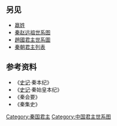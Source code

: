 {{chart/start}}
{{chart| | | | | | | | | | | | | | | | | Fz |Fz='''[[非子|非子]]'''<br>?-'''?-前858'''}}
{{chart| | | | | | | | | | | | | | | | | |!|}}
{{chart| | | | | | | | | | | | | | | | | Qh |Qh='''[[秦侯|秦侯]]'''<br>?-'''前857-前848'''}}
{{chart| | | | | | | | | | | | | | | | | |!|}}
{{chart| | | | | | | | | | | | | | | | | Gb |Gb='''[[公伯|公伯]]'''<br>?-'''前847-前845'''}}
{{chart| | | | | | | | | | | | | | | | | |!|}}
{{chart| | | | | | | | | | | | | | | | | Zh |Zh='''[[秦仲|秦仲]]'''<br>?-'''前844-前822'''}}
{{chart| | | | | | | | | | | | | | | | | |)|-|-|-|.|}}
{{chart| | | | | | | | | | | | | | | | | Zh | | Ka |Zh='''[[秦庄公|秦庄公]]'''<br>?-'''前822-前778'''|Ka=[[少子康|少子康]]<br>[[梁国_(春秋)|梁国]]}}
{{chart| | | | | | | | | | | | | |,|-|-|-|(|}}
{{chart| | | | | | | | | | | | | Sf | | Xi |Sf=[[世父|世父]]|Xi='''[[秦襄公|秦襄公]]'''<br>?-'''前778-前766'''}}
{{chart| | | | | | | | | | | | | | | | | |!|}}
{{chart| | | | | | | | | | | | | | | | | We |We='''[[秦文公|秦文公]]'''<br>?-'''前766-前716'''}}
{{chart| | | | | | | | | | | | | | | | | |!|}}
{{chart| | | | | | | | | | | | | | | | | Ji |Ji='''[[秦靜公|秦靜公]]'''<br>?-前718}}
{{chart| | | | | | | | | | | | | | | | | |!|}}
{{chart| | | | | | | | | | | | | | | | | Xi |Xi='''[[秦宪公|秦宪公]]'''<br>前725-'''前716-前704'''}}
{{chart| | | | | |,|-|-|-|-|-|-|-|-|-|-|-|+|-|-|-|.|}}
{{chart| | | | | Wu | | | | | | | | | | De | | Ch |Wu='''[[秦武公|秦武公]]'''<br>前711?-'''前698-前678'''|De='''[[秦德公|秦德公]]'''<br>前710-'''前678-前676'''|Ch='''[[秦出子|秦出子]]'''<br>前708-'''前704-前698'''}}
{{chart| | | | | |!| | | |,|-|-|-|v|-|-|-|(|}}
{{chart| | | | | Ba | | Xu | | Ch | | Mu | Ba=[[公子白|公子白]]|Xu='''[[秦宣公|秦宣公]]'''<br>?-'''前676-前664'''|Ch='''[[秦成公|秦成公]]'''<br>?-'''前664-前660'''|Mu='''[[秦穆公|秦穆公]]'''<br>?-'''前660-前621'''}}
{{chart| | | | | | | | | | | | | | | | | |)|-|-|-|v|-|-|-|.|}}
{{chart| | | | | | | | | | | | | | | | | Ka | | Ho | | Yi |Ka='''[[秦康公|秦康公]]'''<br>?-'''前621-前609'''|Ho=[[公子弘|公子弘]]|Yi=[[小子慭|小子慭]]}}
{{chart| | | | | | | | | | | | | | | | | |!|}}
{{chart| | | | | | | | | | | | | | | | | Go |Go='''[[秦共公|秦共公]]'''<br>?-'''前609-前605'''}}
{{chart| | | | | | | | | | | | | | | | | |!|}}
{{chart| | | | | | | | | | | | | | | | | Hu |Hu='''[[秦桓公|秦桓公]]'''<br>?-'''前605-前577'''}}
{{chart| | | | | | | | | | | | | | | | | |)|-|-|-|.|}}
{{chart| | | | | | | | | | | | | | | | | Ji | | Bc |Ji='''[[秦景公|秦景公]]'''<br>?-'''前577-前537'''|Bc=[[后子鍼|后子鍼]]<br>'''[[裴姓|裴氏]]'''}}
{{chart| | | | | | | | | | | | | | | | | |!|}}
{{chart| | | | | | | | | | | | | | | | | Ai |Ai='''[[秦哀公|秦哀公]]'''<br>?-'''前537-前501'''}}
{{chart| | | | | | | | | | | | | | | | | |!|}}
{{chart| | | | | | | | | | | | | | | | | Yi |Yi=[[秦夷公|秦夷公]]}}
{{chart| | | | | | | | | | | | | | | | | |!|}}
{{chart| | | | | | | | | | | | | | | | | Hu |Hu='''[[秦惠公_(春秋)|秦惠公]]'''<br>?-'''前501-前492'''}}
{{chart| | | | | | | | | | | | | | | | | |!|}}
{{chart| | | | | | | | | | | | | | | | | Da |Da='''[[秦悼公|秦悼公]]'''<br>?-'''前492-前477'''}}
{{chart| | | | | | | | | | | | | | | | | |!|}}
{{chart| | | | | | | | | | | | | | | | | Li |Li='''[[秦厉共公|秦厉共公]]'''<br>?-'''前477-前443'''}}
{{chart| | | | | | | | | | | | | |,|-|-|-|(|}}
{{chart| | | | | | | | | | | | | Za | | Hu |Za='''[[秦躁公|秦躁公]]'''<br>前499-'''前443-前429'''|Hu='''[[秦怀公|秦怀公]]'''<br>前499-'''前429-前425'''}}
{{chart| | | | | | | | | | | | | | | | | |)|-|-|-|.|}}
{{chart| | | | | | | | | | | | | | | | | Zh | | Ji |Zh=[[秦昭子|秦昭子]]|Ji='''[[秦简公|秦简公]]'''<br>?-'''前415-前400'''}}
{{chart| | | | | | | | | | | | | | | | | |!| | | |!|}}
{{chart| | | | | | | | | | | | | | | | | Li | | Hu |Li='''[[秦灵公|秦灵公]]'''<br>?-'''前425-前415'''|Hu='''[[秦惠公_(战国)|秦惠公]]'''<br>?-'''前400-前387'''}}
{{chart| | | | | | | | | | | | | | | | | |!| | | |!|}}
{{chart| | | | | | | | | | | | | | | | | Xi | | Ch |Xi='''[[秦献公|秦献公]]'''<br>前424-'''前385-前362'''|Ch='''[[秦出公|秦出公]]'''<br>前389-'''前387-前385'''}}
{{chart| | | | | | | | | | | | | | | | | |)|-|-|-|.|}}
{{chart| | | | | | | | | | | | | | | | | Xi| | Ch |Xi='''[[秦孝公|秦孝公]]'''<br>前382-'''前362-前338'''|Ch=[[公子虔|公子虔]]<br>傅君<br>前396?-前329？}}
{{chart| | | | | | | | | | | | | | | | | |)|-|-|-|.|}}
{{chart| | | | | | | | | | | | | | | | | Hu | | Ch |Hu='''[[秦惠文王|秦惠文王]]'''<br>前356-'''前338-前311'''|Ch=[[樗里子|樗里子]]<br>严君<br>前350?-前300}}
{{chart| |,|-|-|-|v|-|-|-|v|-|-|-|v|-|-|-|+|-|-|-|v|-|-|-|v|-|-|-|v|-|-|-|v|-|-|-|.| |}}
{{chart| Wu | | Zh | | Ya | | To | | Yu | | Ku | | Fu | | Xi | | Yo | | Zu |Wu='''[[秦武王|秦武王]]'''<br>前329-'''前311-前307'''|Zh='''[[秦昭襄王|秦昭襄王]]'''<br>前325-'''前307-前251'''|Ku=[[公子悝|公子悝]]<br>泾阳君<br>?-前266|Xi=[[公子显|公子显]]<br>高陵君|Fu=[[公子市|公子市]]<br>宛君|Ya=[[公子繇|公子繇]]|Yu=[[公子恽|公子恽]]<br>蜀侯<br>?-前301|Yo=[[公子雍_(秦国)|公子雍]]<br>?-前305|Zu=[[公子壮|公子壮]]<br>?-前305|To=[[公子通|公子通]]<br>蜀侯<br>?-前311}}
{{chart| |,|-|-|-|(| | | | | | | | | | | |!|}}
{{chart| Da | | Xw | | | | | | | | | | Wa |Da=[[悼太子_(秦国)|悼太子]]<br>前305?-前267|Xw='''[[秦孝文王|秦孝文王]]'''<br>前303-'''前251-前250'''|Wa=[[公孙绾|公孙绾]]<br>蜀侯<br>?-前285}}
{{chart| |,|-|-|-|(|}}
{{chart| Xi | | Zx |Xi=[[子傒|子傒]]|Zx='''[[秦庄襄王|秦庄襄王]](子楚)'''<br>前281-'''前250-前247'''}}
{{chart| | | | | |)|-|-|-|v|-|-|-|.|}}
{{chart| | | | | Sh | | Cj | | Zy |Sh='''[[秦始皇|秦始皇]]'''<br>前259-'''前247-前221-前210'''|Cj=[[成蟜|成蟜]]<br>长安君<br>前256?-前239|Zy='''[[子婴|秦王子婴]]'''<br>？-'''前207'''-前206}}
{{chart| | | | | |)|-|-|-|v|-|-|-|v|-|-|-|.|}}
{{chart| | | | | Fs | | Jl | | Ga | | Hh |Fs=[[扶苏|公子扶苏]]<br>前240?-前210|Jl=[[公子将闾|公子将闾]]<br>?-前209|Ga=[[公子高_(秦国)|公子高]]<br>?-前209|Hh='''[[秦二世|秦二世]]'''<br>前230-'''前210-前207'''}}
{{chart/end}}

== 另见 ==
*[[嬴姓|嬴姓]]
*[[秦赵远祖世系图|秦赵远祖世系图]]
*[[趙國君主世系圖|趙國君主世系圖]]
*[[秦朝君主列表|秦朝君主列表]]

{{秦国君主}}
{{中国君主世系图}}

== 参考资料 ==
*《[[史记|史记]]·秦本纪》
*《[[史记|史记]]·秦始皇本纪》
*《秦会要》
*《秦集史》


<noinclude>
[[Category:秦国君主|Category:秦国君主]]
[[Category:中国君主世系图|Category:中国君主世系图]]

</noinclude>